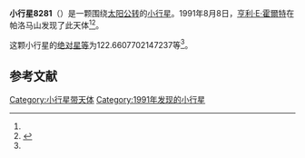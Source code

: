 {{Infobox planet
| bgcolour = #FFFFC0
| name = 8281
| symbol = 
| image = 
| caption = 
| discovery = yes
| discovery_ref = 
| discoverer = [[亨利·E·霍爾特|亨利·E·霍爾特]]
| discovery_site = [[帕洛马山|帕洛马山]] 
| discovered = 1991年8月8日
| designations = yes
| mp_name = 
| named_after = 
| alt_names = 1991 PC18/ 1993 BX
| mp_category = [[主带小行星|主带小行星]]
| orbit_ref = <ref name="a">[http://ssd.jpl.nasa.gov/sbdb.cgi?sstr=8281 8281] {{Wayback|url=http://ssd.jpl.nasa.gov/sbdb.cgi?sstr=8281 |date=20210807071426 }}，小行星數據庫瀏覽器（JPL Small-Body Database Browser）－[[美国国家航空航天局|美国国家航空航天局]]喷气推进实验室</ref>
| epoch = 2456400.5 (2013年4月18日更新)
| aphelion = {{convert|3.028093483126537|AU|km|3|abbr=on|lk=out}}
| perihelion = {{convert|2.583886454153393|AU|km|3|abbr=on}}
| semimajor = {{convert|2.805989968639965|AU|km|3|abbr=on}}
| eccentricity = 0.079153353
| period = 1716.831204 [[日|日]]<br />4.7[[儒略年|儒略年]]
| avg_speed = 
| inclination = 6.182405613067183
| asc_node = 295.8375739136389
| mean_anomaly = 
| arg_peri = 122.6607702147237
| satellites = 
| physical_characteristics = yes
| dimensions = 
| mass = 
| density = 
| surface_grav = 
| escape_velocity = 
| sidereal_day = 
| axial_tilt = 
| pole_ecliptic_lat = 
| pole_ecliptic_lon = 
| albedo = 
| temperatures= 
| temp_name1 = 
| mean_temp_1 = 
| max_temp_1 = 
| temp_name2 = 
| max_temp_2 = 
| spectral_type = 
| abs_magnitude = 122.6607702147237
}}

'''小行星8281'''（{{lang-en|8281}}）是一颗围绕[[太阳|太阳]][[公转|公转]]的[[小行星|小行星]]。1991年8月8日，[[亨利·E·霍爾特|亨利·E·霍爾特]]在帕洛马山发现了此天体<ref name="a" /><ref>{{cite news|title=小行星列表|url=http://cfa-www.harvard.edu/iau/lists/NumberedMPs.txt|accessdate=2013-07-08|newspaper=哈佛大学|archive-date=2008-05-17|archive-url=https://web.archive.org/web/20080517010638/http://cfa-www.harvard.edu/iau/lists/NumberedMPs.txt|dead-url=no}}</ref>。

这颗小行星的[[绝对星等|绝对星等]]为122.6607702147237等<ref name="a" />。

==参考文献==
{{reflist}}
{{Minor Planet Number|[[小行星8280|小行星8280]]|[[小行星8282|小行星8282]]}}

{{小天体}}

[[Category:小行星带天体|Category:小行星带天体]]
[[Category:1991年发现的小行星|Category:1991年发现的小行星]]

{{asteroid-stub}}